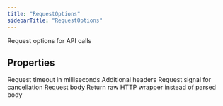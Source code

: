 ```yaml
---
title: "RequestOptions"
sidebarTitle: "RequestOptions"
---
```


Request options for API calls

## Properties

<ParamField name="timeout" type="number">
Request timeout in milliseconds

</ParamField>

<ParamField name="headers" type="Record&lt;string, string&gt;">
Additional headers

</ParamField>

<ParamField name="signal" type="AbortSignal">
Request signal for cancellation

</ParamField>

<ParamField name="body" type="string">
Request body

</ParamField>

<ParamField name="raw" type="boolean">
Return raw HTTP wrapper instead of parsed body

</ParamField>
